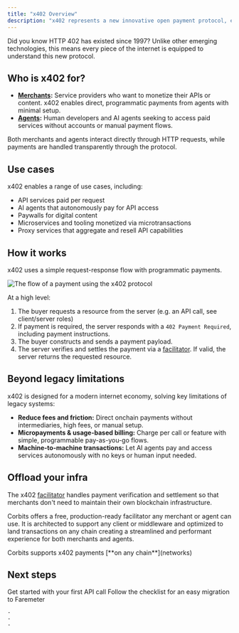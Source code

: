 ```yaml
---
title: "x402 Overview"
description: "x402 represents a new innovative open payment protocol, enabling instant transactions over HTTP. The protocol allows both humans and machine agents to programmatically pay for access without the need for user accounts, sessions, or complex authentication procedures."
---
```


<Info>
  Did you know HTTP 402 has existed since 1997? Unlike other emerging technologies, this means every piece of the internet is equipped to understand this new protocol.
</Info>

## Who is x402 for?

- [**Merchants**](merchants)**:** Service providers who want to monetize their APIs or content. x402 enables direct, programmatic payments from agents with minimal setup.
- [**Agents**](agents)**:** Human developers and AI agents seeking to access paid services without accounts or manual payment flows.

Both merchants and agents interact directly through HTTP requests, while payments are handled transparently through the protocol.

## Use cases

x402 enables a range of use cases, including:

- API services paid per request
- AI agents that autonomously pay for API access
- Paywalls for digital content
- Microservices and tooling monetized via microtransactions
- Proxy services that aggregate and resell API capabilities

## How it works

x402 uses a simple request-response flow with programmatic payments.

![The flow of a payment using the x402 protocol](/images/image.png)

At a high level:

1. The buyer requests a resource from the server (e.g. an API call, see client/server roles)
2. If payment is required, the server responds with a `402 Payment Required`, including payment instructions.
3. The buyer constructs and sends a payment payload.
4. The server verifies and settles the payment via a [facilitator](facilitators). If valid, the server returns the requested resource.

## Beyond legacy limitations

x402 is designed for a modern internet economy, solving key limitations of legacy systems:

- **Reduce fees and friction:** Direct onchain payments without intermediaries, high fees, or manual setup.
- **Micropayments & usage-based billing:** Charge per call or feature with simple, programmable pay-as-you-go flows.
- **Machine-to-machine transactions:** Let AI agents pay and access services autonomously with no keys or human input needed.

## Offload your infra

The x402 [facilitator](facilitators) handles payment verification and settlement so that merchants don't need to maintain their own blockchain infrastructure.

Corbits offers a free, production-ready facilitator any merchant or agent can use. It is architected to support any client or middleware and optimized to land transactions on any chain creating a streamlined and performant experience for both merchants and agents.

<Check>
  Corbits supports x402 payments [**on any chain**](networks)
</Check>

## Next steps

<CardGroup cols={2}>
  <Card title="Start building" icon="code" href="quickstart">
    Get started with your first API call
  </Card>
  <Card title="Migrate to Faremeter" icon="sparkles" href="faremeter">
    Follow the checklist for an easy migration to Faremeter

    - 
    - 
    - 
  </Card>
</CardGroup>